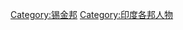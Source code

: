 {{DEFAULTSORT:Sikkim}}
{{Commonscat|People of Sikkim}}

[[Category:锡金邦|Category:锡金邦]]
[[Category:印度各邦人物|Category:印度各邦人物]]